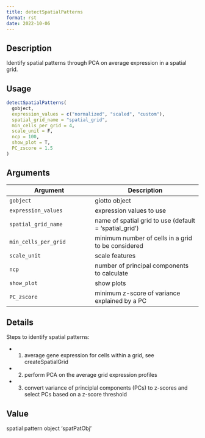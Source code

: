 ```yaml
--- 
title: detectSpatialPatterns 
format: rst 
date: 2022-10-06 
--- 
```


## Description

Identify spatial patterns through PCA on average expression in a spatial grid.


## Usage

```r
detectSpatialPatterns(
  gobject,
  expression_values = c("normalized", "scaled", "custom"),
  spatial_grid_name = "spatial_grid",
  min_cells_per_grid = 4,
  scale_unit = F,
  ncp = 100,
  show_plot = T,
  PC_zscore = 1.5
)
```


## Arguments

Argument      |Description
------------- |----------------
`gobject`     |     giotto object
`expression_values`     |     expression values to use
`spatial_grid_name`     |     name of spatial grid to use (default = 'spatial_grid')
`min_cells_per_grid`     |     minimum number of cells in a grid to be considered
`scale_unit`     |     scale features
`ncp`     |     number of principal components to calculate
`show_plot`     |     show plots
`PC_zscore`     |     minimum z-score of variance explained by a PC


## Details

Steps to identify spatial patterns:
   

*  1. average gene expression for cells within a grid, see createSpatialGrid   

*  2. perform PCA on the average grid expression profiles   

*  3. convert variance of principlal components (PCs) to z-scores and select PCs based on a z-score threshold


## Value

spatial pattern object 'spatPatObj'


